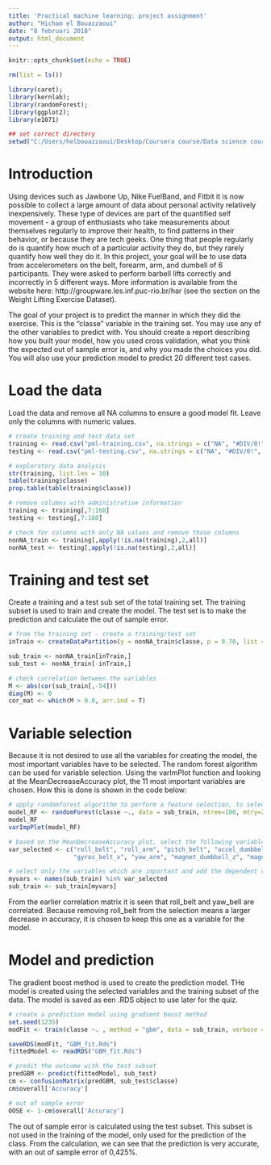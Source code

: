 ---
title: 'Practical machine learning: project assignment'
author: "Hicham el Bouazzaoui"
date: "8 februari 2018"
output: html_document
---

```{r setup, include=FALSE}
knitr::opts_chunk$set(echo = TRUE)
```

```{r,results="asis", echo=FALSE}
rm(list = ls())

library(caret); 
library(kernlab); 
library(randomForest); 
library(ggplot2); 
library(e1071)
```


```{r, results = "asis", echo = FALSE}
## set correct directory
setwd("C:/Users/helbouazzaoui/Desktop/Coursera course/Data science course/Course 8 Practical machine learning/Project assignment")
```

# Introduction
Using devices such as Jawbone Up, Nike FuelBand, and Fitbit it is now possible to collect a large amount of data about personal activity relatively inexpensively. These type of devices are part of the quantified self movement - a group of enthusiasts who take measurements about themselves regularly to improve their health, to find patterns in their behavior, or because they are tech geeks. One thing that people regularly do is quantify how much of a particular activity they do, but they rarely quantify how well they do it. In this project, your goal will be to use data from accelerometers on the belt, forearm, arm, and dumbell of 6 participants. They were asked to perform barbell lifts correctly and incorrectly in 5 different ways. More information is available from the website here: http://groupware.les.inf.puc-rio.br/har (see the section on the Weight Lifting Exercise Dataset).

The goal of your project is to predict the manner in which they did the exercise. This is the "classe" variable in the training set. You may use any of the other variables to predict with. You should create a report describing how you built your model, how you used cross validation, what you think the expected out of sample error is, and why you made the choices you did. You will also use your prediction model to predict 20 different test cases.

# Load the data

Load the data and remove all NA columns to ensure a good model fit. Leave only the columns with numeric values.

```{r, echo = TRUE}

# create training and test data set
training <- read.csv("pml-training.csv", na.strings = c("NA", "#DIV/0!", ""))
testing <- read.csv("pml-testing.csv", na.strings = c("NA", "#DIV/0!", ""))

# exploratory data analysis
str(training, list.len = 10)
table(training$classe)
prop.table(table(training$classe))

# remove columns with administrative information
training <- training[,7:160]
testing <- testing[,7:160]

# check for columns with only NA values and remove those columns
nonNA_train <- training[,apply(!is.na(training),2,all)]
nonNA_test <- testing[,apply(!is.na(testing),2,all)]
```

# Training and test set

Create a training and a test sub set of the total training set. The training subset is used to train and create the model. The test set is to make the prediction and calculate the out of sample error. 
```{r, echo = TRUE}

# from the training set - create a training/test set
inTrain <- createDataPartition(y = nonNA_train$classe, p = 0.70, list = FALSE)

sub_train <- nonNA_train[inTrain,]
sub_test <- nonNA_train[-inTrain,]

# check correlation between the variables
M <- abs(cor(sub_train[,-54]))
diag(M) <- 0
cor_mat <- which(M > 0.8, arr.ind = T)
```


# Variable selection

Because it is not desired to use all the variables for creating the model, the most important variables have to be selected. The random forest algorithm can be used for variable selection. Using the varImPlot function and looking at the MeanDecreaseAccuracy plot, the 11 most important variables are chosen. How this is done is shown in the code below:
```{r, echo= TRUE}
# apply randomforest algorithm to perform a feature selection, to select which variables are used in the prediction model
model_RF <- randomForest(classe ~., data = sub_train, ntree=100, mtry=2, importance=TRUE)
model_RF
varImpPlot(model_RF)

# based on the MeanDecreaseAccuracy plot, select the following variables
var_selected <- c("roll_belt", "roll_arm", "pitch_belt", "accel_dumbbell_z", "num_window", "yaw_forearm", 
                  "gyros_belt_x", "yaw_arm", "magnet_dumbbell_z", "magnet_dumbbell_y", "classe")

# select only the variables which are important and add the dependent variable to the sub training set
myvars <- names(sub_train) %in% var_selected
sub_train <- sub_train[myvars]
```

From the earlier correlation matrix it is seen that roll_belt and yaw_bell are correlated. Because removing roll_belt from the 
selection means a larger decrease in accuracy, it is chosen to keep this one as a variable for the model.

# Model and prediction

The gradient boost method is used to create the prediction model. THe model is created using the selected variables and the training subset of the data. The model is saved as een .RDS object to use later for the quiz. 
```{r, echo= TRUE}
# create a prediction model using gradient boost method
set.seed(1235)
modFit <- train(classe ~. , method = "gbm", data = sub_train, verbose = FALSE)

saveRDS(modFit, "GBM_fit.Rds")
fittedModel <- readRDS("GBM_fit.Rds")

# predit the outcome with the test subset
predGBM <- predict(fittedModel, sub_test)
cm <- confusionMatrix(predGBM, sub_test$classe)
cm$overall['Accuracy']

# out of sample error
OOSE <- 1-cm$overall['Accuracy']
```

The out of sample error is calculated using the test subset. This subset is not used in the training of the model, only used for the prediction of the class. From the calculation, we can see that the prediction is very accurate, with an out of sample error of 0,425%. 

